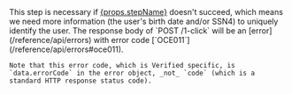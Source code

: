 
<Admonition type="note">
    This step is necessary if <a href={props.stepLink}>{props.stepName}</a> doesn't succeed, which means we need more information (the user's birth date and/or SSN4) to uniquely identify the user. The response body of `POST /1-click` will be an [error](/reference/api/errors) with error code [`OCE011`](/reference/api/errors#oce011).

    Note that this error code, which is Verified specific, is `data.errorCode` in the error object, _not_ `code` (which is a standard HTTP response status code).
</Admonition>